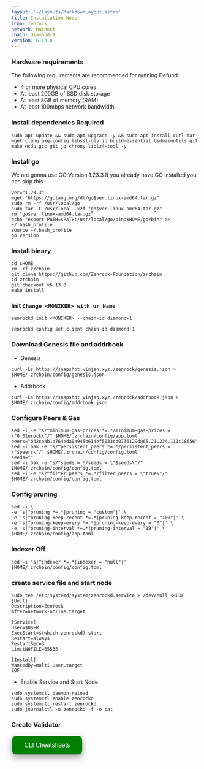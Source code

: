 ```yaml
---
layout: '~/layouts/MarkdownLayout.astro'
title: Installation Node
icon: zenrock
network: Mainnet
chain: diamond-1
version: 6.13.0
---
```


### Hardware requirements

The following requirements are recommended for running Defund:

- 4 or more physical CPU cores
- At least 200GB of SSD disk storage
- At least 8GB of memory (RAM)
- At least 100mbps network bandwidth


### Install dependencies Required

```
sudo apt update && sudo apt upgrade -y && sudo apt install curl tar wget clang pkg-config libssl-dev jq build-essential bsdmainutils git make ncdu gcc git jq chrony liblz4-tool -y
```

### Install go

We are gonna use GO Version 1.23.3
If you already have GO installed you can skip this 

```
ver="1.23.3"
wget "https://golang.org/dl/go$ver.linux-amd64.tar.gz"
sudo rm -rf /usr/local/go
sudo tar -C /usr/local -xzf "go$ver.linux-amd64.tar.gz"
rm "go$ver.linux-amd64.tar.gz"
echo "export PATH=$PATH:/usr/local/go/bin:$HOME/go/bin" >> ~/.bash_profile
source ~/.bash_profile
go version
```

### Install binary

```
cd $HOME
rm -rf zrchain
git clone https://github.com/Zenrock-Foundation/zrchain
cd zrchain
git checkout v6.13.0
make install
```

### Init `Change <MONIKER> with ur Name`

```
zenrockd init <MONIKER> --chain-id diamond-1
```
```
zenrockd config set client chain-id diamond-1
```

### Download Genesis file and addrbook

- Genesis

```
curl -Ls https://snapshot.vinjan.xyz./zenrock/genesis.json > $HOME/.zrchain/config/genesis.json
```
- Addrbook

```
curl -Ls https://snapshot.vinjan.xyz./zenrock/addrbook.json > $HOME/.zrchain/config/addrbook.json
```

### Configure Peers & Gas

```
sed -i -e "s/^minimum-gas-prices *=.*/minimum-gas-prices = \"0.01urock\"/" $HOME/.zrchain/config/app.toml
peers="b42caab1a764eda0a945b614ef5033cb0736129d@65.21.234.111:18656"
sed -i.bak -e "s/^persistent_peers *=.*/persistent_peers = \"$peers\"/" $HOME/.zrchain/config/config.toml
seeds=""
sed -i.bak -e "s/^seeds =.*/seeds = \"$seeds\"/" $HOME/.zrchain/config/config.toml
sed -i -e "s/^filter_peers *=.*/filter_peers = \"true\"/" $HOME/.zrchain/config/config.toml
```

### Config pruning

```
sed -i \
-e 's|^pruning *=.*|pruning = "custom"|' \
-e 's|^pruning-keep-recent *=.*|pruning-keep-recent = "100"|' \
-e 's|^pruning-keep-every *=.*|pruning-keep-every = "0"|' \
-e 's|^pruning-interval *=.*|pruning-interval = "19"|' \
$HOME/.zrchain/config/app.toml
```
### Indexer Off
```
sed -i 's|^indexer *=.*|indexer = "null"|' $HOME/.zrchain/config/config.toml
```

### create service file and start node

```
sudo tee /etc/systemd/system/zenrockd.service > /dev/null <<EOF
[Unit]
Description=Zenrock
After=network-online.target

[Service]
User=$USER
ExecStart=$(which zenrockd) start
Restart=always
RestartSec=3
LimitNOFILE=65535

[Install]
WantedBy=multi-user.target
EOF
```

- Enable Service and Start Node

```
sudo systemctl daemon-reload
sudo systemctl enable zenrockd
sudo systemctl restart zenrockd
sudo journalctl -u zenrockd -f -o cat
```

### Create Validator
<a href="https://service.vinjan.xyz/mainnet/zenrock/cheat" target="_blank">
  <button style="background-color: green; border: none; color: white; padding: 15px 32px; text-align: center; text-decoration: none; display: inline-block; font-size: 16px; margin: 4px 2px; cursor: pointer; border-radius: 10px; box-shadow: 0 8px 16px 0 rgba(0,0,0,0.2), 0 6px 20px 0 rgba(0,0,0,0.19);" onmouseover="this.style.boxShadow='0 0 0 4px rgba(0,255,0,0.5)'" onmouseout="this.style.boxShadow='0 8px 16px 0 rgba(0,0,0,0.2), 0 6px 20px 0 rgba(0,0,0,0.19)'">CLI Cheatsheets</button>
</a>
